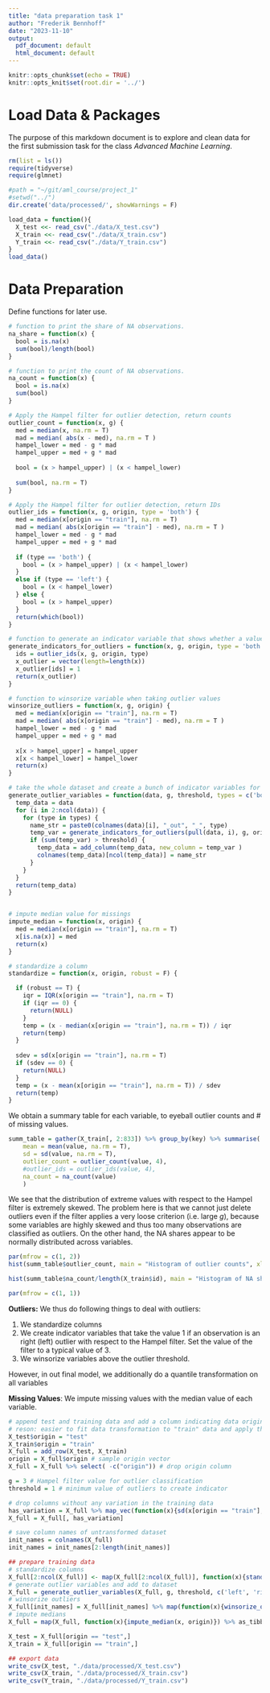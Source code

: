 ```yaml
---
title: "data preparation task 1"
author: "Frederik Bennhoff"
date: "2023-11-10"
output:
  pdf_document: default
  html_document: default
---
```


```r
knitr::opts_chunk$set(echo = TRUE)
knitr::opts_knit$set(root.dir = '../')
```

# Load Data & Packages

The purpose of this markdown document is to explore and clean data for the first submission task for the class *Advanced Machine Learning*.

```r
rm(list = ls())
require(tidyverse)
require(glmnet)
```

```r
#path = "~/git/aml_course/project_1"
#setwd("../")
dir.create('data/processed/', showWarnings = F)

load_data = function(){
  X_test <<- read_csv("./data/X_test.csv")
  X_train <<- read_csv("./data/X_train.csv")
  Y_train <<- read_csv("./data/Y_train.csv")  
}
load_data()
```

# Data Preparation

Define functions for later use.

```r
# function to print the share of NA observations.
na_share = function(x) {
  bool = is.na(x)
  sum(bool)/length(bool)
}

# function to print the count of NA observations.
na_count = function(x) {
  bool = is.na(x)
  sum(bool)
}

# Apply the Hampel filter for outlier detection, return counts
outlier_count = function(x, g) {
  med = median(x, na.rm = T)
  mad = median( abs(x - med), na.rm = T )
  hampel_lower = med - g * mad
  hampel_upper = med + g * mad
  
  bool = (x > hampel_upper) | (x < hampel_lower)
  
  sum(bool, na.rm = T)  
}

# Apply the Hampel filter for outlier detection, return IDs
outlier_ids = function(x, g, origin, type = 'both') {
  med = median(x[origin == "train"], na.rm = T)
  mad = median( abs(x[origin == "train"] - med), na.rm = T )
  hampel_lower = med - g * mad
  hampel_upper = med + g * mad
  
  if (type == 'both') {
    bool = (x > hampel_upper) | (x < hampel_lower)
  } 
  else if (type == 'left') {
    bool = (x < hampel_lower)
  } else {
    bool = (x > hampel_upper)
  }
  return(which(bool))
}

# function to generate an indicator variable that shows whether a value is an outlier
generate_indicators_for_outliers = function(x, g, origin, type = 'both') {
  ids = outlier_ids(x, g, origin, type)
  x_outlier = vector(length=length(x))
  x_outlier[ids] = 1
  return(x_outlier)
}

# function to winsorize variable when taking outlier values
winsorize_outliers = function(x, g, origin) {
  med = median(x[origin == "train"], na.rm = T)
  mad = median( abs(x[origin == "train"] - med), na.rm = T )
  hampel_lower = med - g * mad
  hampel_upper = med + g * mad
  
  x[x > hampel_upper] = hampel_upper 
  x[x < hampel_lower] = hampel_lower
  return(x)
}

# take the whole dataset and create a bunch of indicator variables for outliers (if enough outliers)
generate_outlier_variables = function(data, g, threshold, types = c('both'), origin) {
  temp_data = data
  for (i in 2:ncol(data)) {
    for (type in types) {
      name_str = paste0(colnames(data)[i], "_out", "_", type)
      temp_var = generate_indicators_for_outliers(pull(data, i), g, origin, type)
      if (sum(temp_var) > threshold) {
        temp_data = add_column(temp_data, new_column = temp_var )  
        colnames(temp_data)[ncol(temp_data)] = name_str
      }
    }    
  }
  return(temp_data)
}


# impute median value for missings
impute_median = function(x, origin) {
  med = median(x[origin == "train"], na.rm = T)
  x[is.na(x)] = med  
  return(x)
}

# standardize a column
standardize = function(x, origin, robust = F) {

  if (robust == T) {
    iqr = IQR(x[origin == "train"], na.rm = T)
    if (iqr == 0) {
      return(NULL)
    }
    temp = (x - median(x[origin == "train"], na.rm = T)) / iqr
    return(temp)  
  }
  
  sdev = sd(x[origin == "train"], na.rm = T)
  if (sdev == 0) {
    return(NULL)
  }
  temp = (x - mean(x[origin == "train"], na.rm = T)) / sdev
  return(temp)
}
```

We obtain a summary table for each variable, to eyeball outlier counts and \# of missing values.

```r
summ_table = gather(X_train[, 2:833]) %>% group_by(key) %>% summarise(
    mean = mean(value, na.rm = T),
    sd = sd(value, na.rm = T),
    outlier_count = outlier_count(value, 4),
    #outlier_ids = outlier_ids(value, 4),
    na_count = na_count(value)
    )
```

We see that the distribution of extreme values with respect to the Hampel filter is extremely skewed. The problem here is that we cannot just delete outliers even if the filter applies a very loose criterion (i.e. large $g$), because some variables are highly skewed and thus too many observations are classified as outliers. On the other hand, the NA shares appear to be normally distributed across variables.

```r
par(mfrow = c(1, 2))
hist(summ_table$outlier_count, main = "Histogram of outlier counts", xlab = "# outliers in a variable")

hist(summ_table$na_count/length(X_train$id), main = "Histogram of NA shares", xlab = "share NAs in a variable")

par(mfrow = c(1, 1))

```

**Outliers:** We thus do following things to deal with outliers:

1.  We standardize columns
2.  We create indicator variables that take the value 1 if an observation is an right (left) outlier with respect to the Hampel filter. Set the value of the filter to a typical value of 3.
3.  We winsorize variables above the outlier threshold.

However, in out final model, we additionally do a quantile transformation on all variables

**Missing Values**: We impute missing values with the median value of each variable.

```r
# append test and training data and add a column indicating data origin
# reson: easier to fit data transformation to "train" data and apply them to "test" data
X_test$origin = "test"
X_train$origin = "train"
X_full = add_row(X_test, X_train)
origin = X_full$origin # sample origin vector
X_full = X_full %>% select( -c("origin")) # drop origin column

```

```r
g = 3 # Hampel filter value for outlier classification
threshold = 1 # minimum value of outliers to create indicator

# drop columns without any variation in the training data
has_variation = X_full %>% map_vec(function(x){sd(x[origin == "train"], na.rm = T)}) > 0
X_full = X_full[, has_variation]

# save column names of untransformed dataset
init_names = colnames(X_full)
init_names = init_names[2:length(init_names)]

## prepare training data
# standardize columns
X_full[2:ncol(X_full)] <- map(X_full[2:ncol(X_full)], function(x){standardize(x, origin, T)}) %>% as_tibble
# generate outlier variables and add to dataset
X_full = generate_outlier_variables(X_full, g, threshold, c('left', 'right'), origin)
# winsorize outliers
X_full[init_names] = X_full[init_names] %>% map(function(x){winsorize_outliers(x, g, origin)})
# impute medians
X_full = map(X_full, function(x){impute_median(x, origin)}) %>% as_tibble
```

```r
X_test = X_full[origin == "test",]
X_train = X_full[origin == "train",]
```

```r
## export data
write_csv(X_test, "./data/processed/X_test.csv")
write_csv(X_train, "./data/processed/X_train.csv")
write_csv(Y_train, "./data/processed/Y_train.csv")
```
